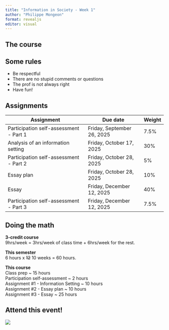 ```yaml
---
title: "Information in Society - Week 1"
author: "Philippe Mongeon"
format: revealjs
editor: visual
---
```


## The course

## Some rules

- Be respectful
- There are no stupid comments or questions
- The prof is not always right
- Have fun!

## Assignments {.smaller}

| Assignment                             | Due date                   | Weight |
|----------------------------------------|----------------------------|--------|
| Participation self-assessment - Part 1 | Friday, September 26, 2025 | 7.5%   |
| Analysis of an information setting     | Friday, October 17, 2025   | 30%    |
| Participation self-assessment - Part 2 | Friday, October 28, 2025   | 5%     |
| Essay plan                             | Friday, October 28, 2025   | 10%    |
| Essay                                  | Friday, December 12, 2025  | 40%    |
| Participation self-assessment - Part 3 | Friday, December 12, 2025  | 7.5%   |

## Doing the math {.smaller}

**3-credit course\
**9hrs/week = 3hrs/week of class time + 6hrs/week for the rest.

**This semester\
**6 hours x ~~12~~ 10 weeks = 60 hours.

**This course\
**Class prep \~ 15 hours\
Participation self-assessment \~ 2 hours\
Assignment #1 - Information Setting \~ 10 hours\
Assignment #2 - Essay plan \~ 10 hours\
Assignment #3 - Essay \~ 25 hours

## Attend this event!

![](images/clipboard-1851451621.png)

## 
